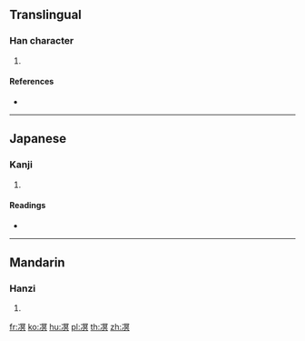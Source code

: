 {{character info/new}}
==Translingual==

===Han character===
{{Han char|rn=15|rad=冫|as=10|sn=12|four=|canj=IMBAC|ids=⿰冫冥}}

# {{defn|Han|sort=冫10}}

====References====
* {{Han ref|kx=0133.190|dkj=01692|dj=0298.020|hdz=10300.110|uh=51D5|ud=20949}}

----

==Japanese==

===Kanji===
{{ja-kanji|grade=|rs=冫10}}

# {{defn|lang=ja|sort=冫10}}

====Readings====
* {{ja-readings|on=[[べい]] (bei), [[みょう]] (myō)|kun=[[こおるさま]] (koorusama)}}

----

==Mandarin==

===Hanzi===
{{cmn-hanzi|pin=[[mǐng]] ([[ming3]])|wg=ming<sup>3</sup>}}

# {{defn|lang=cmn|sort=冫10}}

[[fr:凕]]
[[ko:凕]]
[[hu:凕]]
[[pl:凕]]
[[th:凕]]
[[zh:凕]]